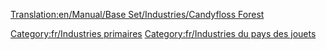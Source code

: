 [[Translation:en/Manual/Base Set/Industries/Candyfloss Forest]]

{{fr/Industries|image=en/CandyflossForest.png|nom=Forêt de barbe à papa
|climats=[[fr/Manual/Climat#Pays des jouets|Pays des jouets]]
|accepte=Rien
|produit=[[fr/Manual/Base Set/Cargos/Barbe à papa|Barbe à papa]]
|notes=Absent des autres [[fr/Manual/Climat|climats]].
}}

[[Category:fr/Industries primaires]]
[[Category:fr/Industries du pays des jouets]]